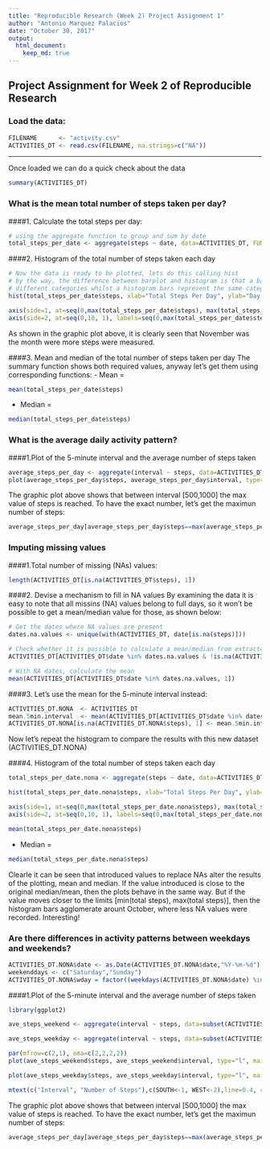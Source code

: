 ```yaml
---
title: "Reproducible Research (Week 2) Project Assignment 1"
author: "Antonio Marquez Palacios"
date: "October 30, 2017"
output: 
  html_document:
    keep_md: true
---
```


## Project Assignment for Week 2 of Reproducible Research

### Load the data:

```r
FILENAME      <- "activity.csv"
ACTIVITIES_DT <- read.csv(FILENAME, na.strings=c("NA"))
```

---

Once loaded we can do a quick check about the data
```r
summary(ACTIVITIES_DT)
```

### What is the mean total number of steps taken per day?
####1. Calculate the total steps per day: 

```r
# using the aggregate function to group and sum by date
total_steps_per_date <- aggregate(steps ~ date, data=ACTIVITIES_DT, FUN=sum)
```
####2. Histogram of the total number of steps taken each day
```r
# Now the data is ready to be plotted, lets do this calling hist
# by the way, the difference between barplot and histogram is that a barplot bars represent
# different categories whilst a histogram bars represent the same category
hist(total_steps_per_date$steps, xlab="Total Steps Per Day", ylab="Day from October 01", breaks=nrow(total_steps_per_date), axes=FALSE, main="Histogram of total number of steps per day")

axis(side=1, at=seq(0,max(total_steps_per_date$steps), max(total_steps_per_date$steps)/2), labels=c("Oct", "Nov", "Dec"))
axis(side=2, at=seq(0,10, 1), labels=seq(0,max(total_steps_per_date$steps), max(total_steps_per_date$steps)/10))
```

As shown in the graphic plot above, it is clearly seen that November was the month were more steps were measured. 

####3. Mean and median of the total number of steps taken per day
The summary function shows both required values, anyway let's get them using corresponding functions:
- Mean =
```r
mean(total_steps_per_date$steps)
```
- Median =
```r
median(total_steps_per_date$steps)
```

### What is the average daily activity pattern?

####1.Plot of the 5-minute interval and the average number of steps taken
```r
average_steps_per_day <- aggregate(interval ~ steps, data=ACTIVITIES_DT, FUN=mean)
plot(average_steps_per_day$steps, average_steps_per_day$interval, type="l", ylab="Average steps by interval", xlab="5-minute interval")
```
The graphic plot above shows that between interval [500,1000] the max value of steps is reached.
To have the exact number, let's get the maximun number of steps:
```r
average_steps_per_day[average_steps_per_day$steps==max(average_steps_per_day$steps),]
```

### Imputing missing values

####1.Total number of missing (NAs) values:
```r
length(ACTIVITIES_DT[is.na(ACTIVITIES_DT$steps), 1])
```
####2. Devise a mechanism to fill in NA values
By examining the data it is easy to note that all missins (NA) values belong to full days, so
it won't be possible to get a mean/median value for those, as shown below:
```r
# Get the dates where NA values are present
dates.na.values <- unique(with(ACTIVITIES_DT, date[is.na(steps)]))

# Check whether it is possible to calculate a mean/median from extracted data:
ACTIVITIES_DT[ACTIVITIES_DT$date %in% dates.na.values & !is.na(ACTIVITIES_DT$steps), 1]

# With NA dates, calculate the mean
mean(ACTIVITIES_DT[ACTIVITIES_DT$date %in% dates.na.values, 1])

```

####3. Let's use the mean for the 5-minute interval instead:
```r
ACTIVITIES_DT.NONA  <- ACTIVITIES_DT
mean.5min.interval  <- mean(ACTIVITIES_DT[ACTIVITIES_DT$date %in% dates.na.values, 3])
ACTIVITIES_DT.NONA[is.na(ACTIVITIES_DT.NONA$steps), 1] <- mean.5min.interval
```

Now let's repeat the histogram to compare the results with this new dataset (ACTIVITIES_DT.NONA)

####4. Histogram of the total number of steps taken each day
```r
total_steps_per_date.nona <- aggregate(steps ~ date, data=ACTIVITIES_DT.NONA, FUN=sum)

hist(total_steps_per_date.nona$steps, xlab="Total Steps Per Day", ylab="Day from October 01", breaks=nrow(total_steps_per_date), axes=FALSE, main="Histogram of total number of steps per day NO NAs")

axis(side=1, at=seq(0,max(total_steps_per_date.nona$steps), max(total_steps_per_date.nona$steps)/2), labels=c("Oct", "Nov", "Dec"))
axis(side=2, at=seq(0,10, 1), labels=seq(0,max(total_steps_per_date.nona$steps), max(total_steps_per_date.nona$steps)/10))
```


```r
mean(total_steps_per_date.nona$steps)
```
- Median =
```r
median(total_steps_per_date.nona$steps)
```

Clearle it can be seen that introduced values to replace NAs alter the results of the plotting, mean and median. If the value introduced is close to the original median/mean, then the plots behave in the same way. But if the value moves closer to the limits [min(total steps), max(total steps)], then the histogram bars agglomerate arount October, where less NA values were recorded. Interesting!

### Are there differences in activity patterns between weekdays and weekends?
```r
ACTIVITIES_DT.NONA$date <- as.Date(ACTIVITIES_DT.NONA$date,"%Y-%m-%d")
weekenddays <- c("Saturday","Sunday")
ACTIVITIES_DT.NONA$wday = factor((weekdays(ACTIVITIES_DT.NONA$date) %in% weekenddays), levels=c(TRUE, FALSE), labels=c("weekend","weekday"))
```

####1.Plot of the 5-minute interval and the average number of steps taken
```r
library(ggplot2)
```

```r
ave_steps_weekend <- aggregate(interval ~ steps, data=subset(ACTIVITIES_DT.NONA, wday=="weekend"), FUN=mean)

ave_steps_weekday <- aggregate(interval ~ steps, data=subset(ACTIVITIES_DT.NONA, wday=="weekday"), FUN=mean)

par(mfrow=c(2,1), oma=c(2,2,2,2))
plot(ave_steps_weekend$steps, ave_steps_weekend$interval, type="l", main="weekend", xlab="", ylab="")

plot(ave_steps_weekday$steps, ave_steps_weekday$interval, type="l", main="weekday", xlab="",ylab="")

mtext(c("Interval", "Number of Steps"),c(SOUTH<-1, WEST<-2),line=0.4, cex=1.2, col="black", outer=TRUE)

```


The graphic plot above shows that between interval [500,1000] the max value of steps is reached.
To have the exact number, let's get the maximun number of steps:


```r
average_steps_per_day[average_steps_per_day$steps==max(average_steps_per_day$steps),]
```

